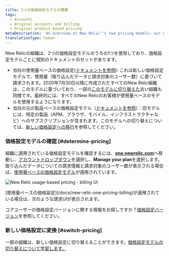 ```yaml
---
title: 2つの価格設定モデルの概要
tags:
  - Accounts
  - Original accounts and billing
  - Original product-based pricing
metaDescription: 'An overview of New Relic''s two pricing models: our usage-based pricing model and our original pricing model.'
translationType: human
---
```



New Relicの組織は、2つの価格設定モデルのうちの1つを使用しており、価格設定モデルごとに個別のドキュメントのセットがあります。

* 当社の使用量ベースの価格設定([ドキュメントを参照](/docs/new-relic-one-pricing-billing)): これは新しい価格設定モデルで、使用量（取り込んだデータと請求対象のユーザー数）に基づいて請求されます。2020年7月30日以降に作成されたすべてのNew Relic組織は、このモデルに基づいており、一部の[このモデルに切り替えた](/docs/accounts/original-accounts-billing/original-product-based-pricing/switch-new-models/)古い組織も同様です。最終的には、すべてのNew Relicのお客様が使用量ベースのモデルを使用するようになります。
* 当社の元の製品ベースの価格設定モデル（[ドキュメントを参照](/docs/accounts/original-accounts-billing/product-pricing/product-based-pricing)）：旧モデルには、特定の製品（APM、ブラウザ、モバイル、インフラストラクチャなど）へのサブスクリプションが含まれます。このモデルへの切り替えについては、[新しい価格設定への移行](/docs/accounts/original-accounts-billing/original-product-based-pricing/switch-new-models)を参照してください。

### 価格設定モデルの確認 [#determine-pricing]

組織に適用されている価格設定モデルを確認するには、[**one.newrelic.com**](http://one.newrelic.com)へ移動し、[アカウントドロップダウン](/docs/using-new-relic/welcome-new-relic/get-started/glossary#account-dropdown)を選択し、**Manage your plan**を選択します。取り込んだデータについての請求情報と請求対象のユーザー数が表示される場合は、[使用量ベースの価格設定モデル](/docs/accounts/accounts-billing/new-relic-one-pricing-billing/new-relic-one-pricing-billing)が適用されています。

<img
  title="new-relic-one-pricing-plan-billing-ui.png"
  alt="New Relic usage-based pricing - billing UI"
  src={newRelicOnePricingPlanBillingUi}
/>

<figcaption>
  [使用量ベースの価格設定](/docs/new-relic-one-pricing-billing)が適用されている場合は、次のような請求UIが表示されます。
</figcaption>

コアユーザーの価格設定バージョンに関する情報をお探しですか？[価格設定バージョン](/docs/accounts/accounts-billing/new-relic-one-pricing-billing/user-count-billing#pricing-versions)を参照してください。

### 新しい価格設定に変換 [#switch-pricing]

一部の組織は、新しい価格設定に切り替えることができます。[価格設定モデルの切り替えについて学習します。](/docs/accounts/original-accounts-billing/original-product-based-pricing/switch-new-models)